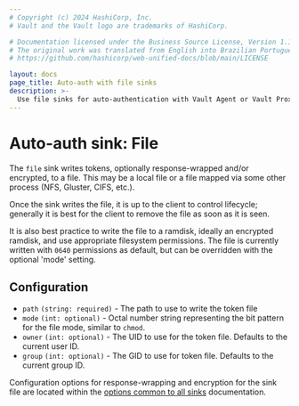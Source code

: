 ```yaml
---
# Copyright (c) 2024 HashiCorp, Inc.
# Vault and the Vault logo are trademarks of HashiCorp.

# Documentation licensed under the Business Source License, Version 1.1.
# The original work was translated from English into Brazilian Portuguese.
# https://github.com/hashicorp/web-unified-docs/blob/main/LICENSE

layout: docs
page_title: Auto-auth with file sinks
description: >-
  Use file sinks for auto-authentication with Vault Agent or Vault Proxy.
---
```


# Auto-auth sink: File

The `file` sink writes tokens, optionally response-wrapped and/or encrypted, to
a file. This may be a local file or a file mapped via some other process (NFS,
Gluster, CIFS, etc.).

Once the sink writes the file, it is up to the client to control lifecycle;
generally it is best for the client to remove the file as soon as it is seen.

It is also best practice to write the file to a ramdisk, ideally an encrypted
ramdisk, and use appropriate filesystem permissions. The file is currently
written with `0640` permissions as default, but can be overridden with the optional
'mode' setting.

## Configuration

- `path` `(string: required)` - The path to use to write the token file
- `mode` `(int: optional)` - Octal number string representing the bit pattern for the file mode, similar to `chmod`.
- `owner` `(int: optional)` - The UID to use for the token file. Defaults to the current user ID.
- `group` `(int: optional)` - The GID to use for token file. Defaults to the current group ID.

<Note>

Configuration options for response-wrapping and encryption for the sink
file are located within the [options common to all sinks](/vault/docs/agent-and-proxy/autoauth#configuration-sinks) documentation.

</Note>
